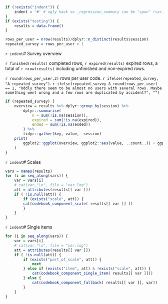 ```r
if (!exists("indent")) {
	indent = '#' # ugly hack so _regression_summary can be "spun" (variables included via `r ` have to be available)
}
if (exists("testing")) {
	results = data.frame()
}

rows_per_user = nrow(results)/dplyr::n_distinct(results$session)
repeated_survey = rows_per_user > 1
```

`r indent`# Survey overview

`r finished(results)` completed rows, `r expired(results)` expired rows, a total of `r nrow(results)` including unfinished and non-expired rows.

`r round(rows_per_user,2)` rows per user code. `r ifelse(repeated_survey, "A repeated survey")`. `r ifelse(repeated_survey & round(rows_per_user) == 1, "Oddly there seem to be almost no users with several rows. Maybe something went wrong and a few rows are duplicated by accident?", "")`

```r
if (repeated_survey) {
	overview = results %>% dplyr::group_by(session) %>% 
		dplyr::summarise(
			n = sum(!is.na(session)),
			expired = sum(!is.na(expired)),
			ended = sum(!is.na(ended))
		) %>% 
		tidyr::gather(key, value, -session)
	print(
		ggplot2::ggplot(overview, ggplot2::aes(value, ..count..)) + ggplot2::geom_bar() + ggplot2::facet_wrap(~ key, nrow = 1)
	)
}
```



`r indent`# Scales

```r
vars = names(results)
for (i in seq_along(vars)) {
	var = vars[i]
	# cat(var,"\n", file = "var.log")
	att = attributes(results[[ var ]])
	if ( !is.null(att)) {
		if (exists("scale", att)) {
		cat(codebook_component_scale( results[[ var ]] ))
		}
	}
}
```

`r indent`# Single items

```r
for (i in seq_along(vars)) {
	var = vars[i]
	# cat(var,"\n", file = "var.log")
	att = attributes(results[[ var ]])
	if ( !is.null(att)) {
		if (exists("part_of_scale", att)) {
			next
		} else if (exists("item", att) & !exists("scale", att)) {
			cat(codebook_component_single_item( results[[ var ]]))
		} else {
			cat(codebook_component_fallback( results[[ var ]], var))
		}
	}
}
```

